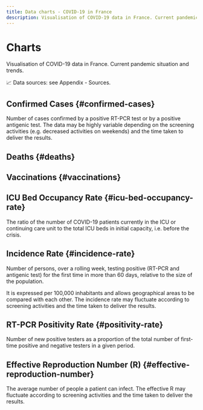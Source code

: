 ```yaml
---
title: Data charts - COVID-19 in France
description: Visualisation of COVID-19 data in France. Current pandemic situation and trends.
---
```



<h1 className="pages--h1">Charts</h1>

<p className="subtitle">Visualisation of COVID-19 data in France. Current pandemic situation and trends.</p>

<div className="comment--translc_gray">
  📈 Data sources: see <Link to="/digest/sources">Appendix - Sources</Link>.
</div>

## Confirmed Cases {#confirmed-cases}

Number of cases confirmed by a positive RT-PCR test or by a positive antigenic test. The data may be highly variable depending on the screening activities (e.g. decreased activities on weekends) and the time taken to deliver the results.

<CasesTrend dateFmt="d/m" />

## Deaths {#deaths}

<DeathsTrend dateFmt="d/m" />

## Vaccinations {#vaccinations}

<VacDashboard dateFmt="d/m" />

## ICU Bed Occupancy Rate {#icu-bed-occupancy-rate}

The ratio of the number of COVID-19 patients currently in the ICU or continuing care unit to the total ICU beds in initial capacity, i.e. before the crisis.

<IcuOccupRTrend dateFmt="d/m" />

## Incidence Rate {#incidence-rate}

Number of persons, over a rolling week, testing positive (RT-PCR and antigenic test) for the first time in more than 60 days, relative to the size of the population.

It is expressed per 100,000 inhabitants and allows geographical areas to be compared with each other. The incidence rate may fluctuate according to screening activities and the time taken to deliver the results.

<IncidRTrend dateFmt="d/m" />

## RT-PCR Positivity Rate {#positivity-rate}

Number of new positive testers as a proportion of the total number of first-time positive and negative testers in a given period.

<PosRTrend dateFmt="d/m" />

## Effective Reproduction Number (R) {#effective-reproduction-number}

The average number of people a patient can infect. The effective R may fluctuate according to screening activities and the time taken to deliver the results.

<RTrend dateFmt="d/m" />

<br />
<div className="flex-center--wrap">
  <DigestLinkButton linkType="latest" isButtonOutline={true} buttonText="Back to the latest digest" />
  <DigestLinkButton linkType="random" isButtonOutline={false} buttonText="Read a random digest" />
</div>
